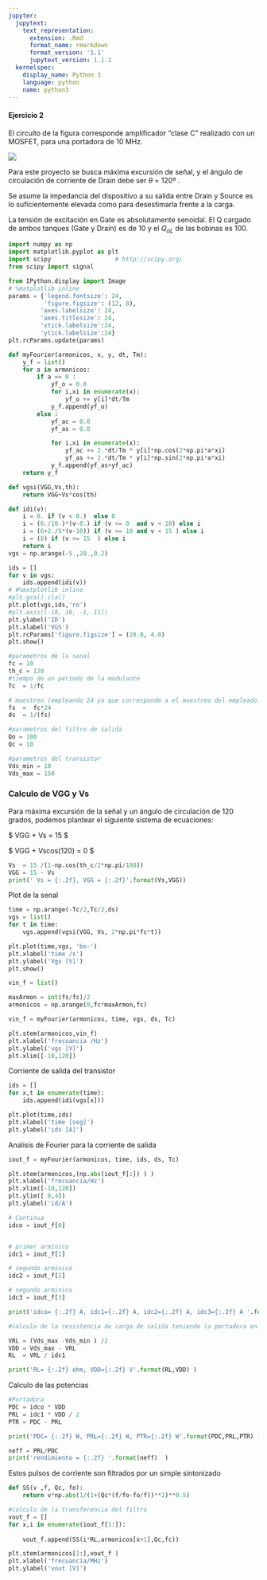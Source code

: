 ```yaml
---
jupyter:
  jupytext:
    text_representation:
      extension: .Rmd
      format_name: rmarkdown
      format_version: '1.1'
      jupytext_version: 1.1.1
  kernelspec:
    display_name: Python 3
    language: python
    name: python3
---
```


#### Ejercicio 2

El circuito de la figura corresponde amplificador "clase C" realizado con un MOSFET, para una portadora de 10 
MHz.

<img src="./fig/circuito1.png">

Para este proyecto se busca máxima excursión de señal, y el ángulo de circulación de corriente de Drain debe ser $\theta$  = 120º . 

Se asume la impedancia del dispositivo a su salida entre  Drain  y Source es lo suficientemente elevada como para desestimarla frente a la carga.

La tensión de excitación en Gate es absolutamente senoidal.
El Q cargado de ambos tanques (Gate y  Drain) es de 10 y el  $Q_{oL}$ de las bobinas es 100. 



```python
import numpy as np
import matplotlib.pyplot as plt
import scipy                  # http://scipy.org/
from scipy import signal

from IPython.display import Image  
# %matplotlib inline
params = {'legend.fontsize': 24,
          'figure.figsize': (12, 8),
         'axes.labelsize': 24,
         'axes.titlesize': 24,
         'xtick.labelsize':24,
         'ytick.labelsize':24}
plt.rcParams.update(params) 


```

```python
def myFourier(armonicos, x, y, dt, Tm):
    y_f = list()
    for a in armonicos: 
        if a == 0 : 
            yf_o = 0.0
            for i,xi in enumerate(x):
                yf_o += y[i]*dt/Tm
            y_f.append(yf_o)
        else : 
            yf_ac = 0.0
            yf_as = 0.0

            for i,xi in enumerate(x):
                yf_ac += 2.*dt/Tm * y[i]*np.cos(2*np.pi*a*xi)
                yf_as += 2.*dt/Tm * y[i]*np.sin(2*np.pi*a*xi)
            y_f.append(yf_as+yf_ac)
    return y_f

```

```python
def vgsi(VGG,Vs,th):
    return VGG+Vs*cos(th)

def idi(v):
    i = 0. if (v < 0.)  else 0
    i = (6./10.)*(v-0.) if (v >= 0  and v < 10) else i
    i = (6+2./5*(v-10)) if (v >= 10 and v < 15 ) else i
    i = (8) if (v >= 15  ) else i
    return i
vgs = np.arange(-5.,20.,0.2)

ids = []
for v in vgs:
    ids.append(idi(v))
# #%matplotlib inline
#plt.gca().cla()
plt.plot(vgs,ids,'ro')
#plt.axis([-10, 10, -1, 11])
plt.ylabel('ID')
plt.xlabel('VGS')
plt.rcParams['figure.figsize'] = (20.0, 4.0)
plt.show()
```

```python
#parametros de la senal 
fc = 10
th_c = 120
#tiempo de un periodo de la modulante
Tc  = 1/fc

# muestreo (empleando 24 ya que corresponde a el muestreo del empleado comunmente en el metodo de los trapecios)
fs  =  fc*24
ds  = 1/(fs)

#parametros del filtro de salida
Qo = 100
Qc = 10

#parametros del transistor
Vds_min = 10 
Vds_max = 150
```

### Calculo de VGG y Vs 

Para máxima excursión de la señal y un ángulo de circulación de 120 grados, podemos plantear el siguiente sistema de ecuaciones:

$ VGG + Vs = 15 $

$ VGG + Vs\cdot cos(120) = 0 $


```python
Vs  = 15 /(1-np.cos(th_c/2*np.pi/180))
VGG = 15 - Vs
print(' Vs = {:.2f}, VGG = {:.2f}'.format(Vs,VGG))
```

Plot de la senal 

```python
time = np.arange(-Tc/2,Tc/2,ds)
vgs = list()
for t in time:
    vgs.append(vgsi(VGG, Vs, 2*np.pi*fc*t))

plt.plot(time,vgs, 'bo-')
plt.xlabel('time /s')
plt.ylabel('Vgs [V]')
plt.show()
```

```python
vin_f = list()

maxArmon = int(fs/fc)/2
armonicos = np.arange(0,fc*maxArmon,fc)

vin_f = myFourier(armonicos, time, vgs, ds, Tc)

```

```python
plt.stem(armonicos,vin_f) 
plt.xlabel('frecuancia /Hz')
plt.ylabel('vgs [V]')
plt.xlim([-10,120])

```

Corriente de salida del transistor 

```python
ids = []
for x,t in enumerate(time):
    ids.append(idi(vgs[x]))

plt.plot(time,ids)
plt.xlabel('time [seg]')
plt.ylabel('ids [A]')
```

Analisis de Fourier para la corriente de salida

```python
iout_f = myFourier(armonicos, time, ids, ds, Tc)

plt.stem(armonicos,(np.abs(iout_f[:]) ) )
plt.xlabel('frecuancia/Hz')
plt.xlim([-10,120])
plt.ylim([ 0,4])
plt.ylabel('id/A')
```

```python
# Continua
idco = iout_f[0]


# primer arminico
idc1 = iout_f[1]

# segundo arminico
idc2 = iout_f[2]

# segundo arminico
idc3 = iout_f[3]

print('idco= {:.2f} A, idc1={:.2f} A, idc2={:.2f} A, idc3={:.2f} A '.format(idco,idc1,idc2,idc3) )


```

```python
#calculo de la resistencia de carga de salida teniendo la portadora en pico para el primer armonico de la modulante

VRL = (Vds_max -Vds_min ) /2 
VDD = Vds_max - VRL
RL  = VRL / idc1 

print('RL= {:.2f} ohm, VDD={:.2f} V'.format(RL,VDD) )

```

Calculo de las potencias

```python
#Portadora
PDC = idco * VDD
PRL = idc1 * VDD / 2
PTR = PDC - PRL

print('PDC= {:.2f} W, PRL={:.2f} W, PTR={:.2f} W'.format(PDC,PRL,PTR) )

neff = PRL/PDC 
print('rendimiento = {:.2f} '.format(neff)  )
```

Estos pulsos de corriente son filtrados por un simple sintonizado 

```python
def SS(v ,f, Qc, fo):
    return v*np.abs(1/(1+(Qc*(f/fo-fo/f))**2)**0.5)
```

```python
#calculo de la transferencia del filtro
vout_f = []
for x,i in enumerate(iout_f[1:]):
    
    vout_f.append(SS(i*RL,armonicos[x+1],Qc,fc))
```

```python
plt.stem(armonicos[1:],vout_f ) 
plt.xlabel('frecuancia/MHz')
plt.ylabel('vout [V]')
```

```python

```

```python

```

```python

```
